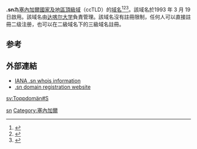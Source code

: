 '''.sn'''為[[塞内加尔|塞內加爾]][[國家及地區頂級域|國家及地區頂級域]]（ccTLD）的[[域名|域名]]<ref>{{Cite book|title=常用电脑词语速查手册|last=何弘主编|first=|publisher=西安：西安出版社|year=2000|isbn=7-80594-644-2|location=|pages=201-202}}</ref><ref>{{Cite book|title=英德汉广播电视技术词典|last=（德）赫伯特·蒂尔曼（Herbert Tillmann）编；梁瑛等译|first=|publisher=北京：中国广播电视出版社|year=2002|isbn=7-5043-3793-5|location=|pages=440-442}}</ref><ref>{{Cite book|title=大学计算机基础|last=刘丕娥主编|first=|publisher=哈尔滨：哈尔滨工业大学出版社|year=2010|isbn=978-7-5603-3056-3|location=|pages=342-345}}</ref>。該域名於1993 年 3 月 19 日啟用。該域名由[[达喀尔大学|达喀尔大学]]負責管理。該域名沒有註冊限制，任何人可以直接註冊二级注册，也可以在二級域名下的三級域名註冊。

== 参考 ==
{{reflist}}

== 外部連結 ==
* [http://www.iana.org/root-whois/sn.htm IANA .sn whois information]{{Wayback|url=http://www.iana.org/root-whois/sn.htm |date=20060428095704 }}
* [http://www.nic.sn .sn domain registration website]{{Wayback|url=http://www.nic.sn/ |date=20190104181611 }}

{{Internet-stub}}

{{CcTLD}}

[[Category:國家及地區頂級域|sn]]
[[Category:塞內加爾|Category:塞內加爾]]

[[sv:Toppdomän#S|sv:Toppdomän#S]]